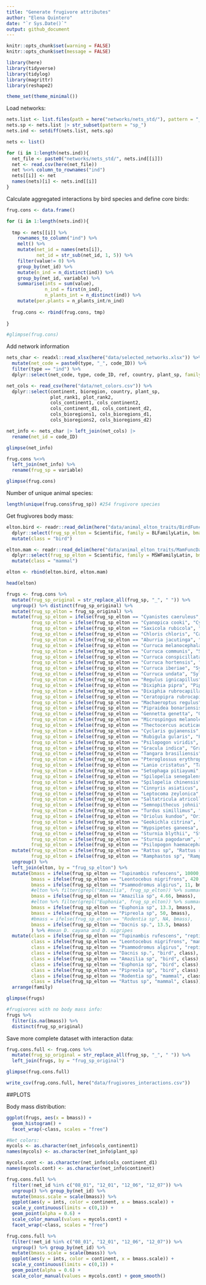 ```yaml
---
title: "Generate frugivore attributes"
author: "Elena Quintero"
date: "`r Sys.Date()`"
output: github_document
---
```


```r
knitr::opts_chunk$set(warning = FALSE)
knitr::opts_chunk$set(message = FALSE)
```


```r
library(here)
library(tidyverse)
library(tidylog)
library(magrittr)
library(reshape2)

theme_set(theme_minimal())
```


Load networks:

```r
nets.list <- list.files(path = here("networks/nets_std/"), pattern = "_int")
nets.sp <- nets.list |> str_subset(pattern = "sp_")
nets.ind <- setdiff(nets.list, nets.sp)

nets <- list()

for (i in 1:length(nets.ind)){
  net_file <- paste0("networks/nets_std/", nets.ind[[i]])
  net <- read.csv(here(net_file))
  net %<>% column_to_rownames("ind")
  nets[[i]] <- net
  names(nets)[i] <- nets.ind[[i]]
}
```

Calculate aggregated interactions by bird species and define core birds:

```r
frug.cons <- data.frame()

for (i in 1:length(nets.ind)){
  
  tmp <- nets[[i]] %>% 
    rownames_to_column("ind") %>% 
    melt() %>%
    mutate(net_id = names(nets[i]),
           net_id = str_sub(net_id, 1, 5)) %>%
    filter(value!= 0) %>%
    group_by(net_id) %>% 
    mutate(n_ind = n_distinct(ind)) %>%
    group_by(net_id, variable) %>% 
    summarise(ints = sum(value),
              n_ind = first(n_ind),
              n_plants_int = n_distinct(ind)) %>%
    mutate(per.plants = n_plants_int/n_ind)
  
  frug.cons <- rbind(frug.cons, tmp)
  
}

#glimpse(frug.cons)
```

Add network information

```r
nets_char <- readxl::read_xlsx(here("data/selected_networks.xlsx")) %>%
  mutate(net_code = paste0(type, "_", code_ID)) %>%
  filter(type == "ind") %>%
  dplyr::select(net_code, type, code_ID, ref, country, plant_sp, family = `focus family`)

net_cols <- read_csv(here("data/net_colors.csv")) %>%
  dplyr::select(continent, bioregion, country, plant_sp, 
                plot_rank1, plot_rank2,
                cols_continent1, cols_continent2, 
                cols_continent_d1, cols_continent_d2, 
                cols_bioregions1, cols_bioregions_d1,
                cols_bioregions2, cols_bioregions_d2)

net_info <- nets_char |> left_join(net_cols) |> 
  rename(net_id = code_ID)

glimpse(net_info)

frug.cons %<>% 
  left_join(net_info) %>%
  rename(frug_sp = variable)

glimpse(frug.cons)
```

Number of unique animal species:

```r
length(unique(frug.cons$frug_sp)) #254 frugivore species
```

Get frugivores body mass:

```r
elton.bird <- readr::read_delim(here("data/animal_elton_traits/BirdFuncDat.txt"), delim = "\t") %>% 
  dplyr::select(frug_sp_elton = Scientific, family = BLFamilyLatin, bmass.elton = `BodyMass-Value`) %>%
  mutate(class = "bird")

elton.mam <- readr::read_delim(here("data/animal_elton_traits/MamFuncDat.txt"), delim = "\t") %>% 
  dplyr::select(frug_sp_elton = Scientific, family = MSWFamilyLatin, bmass.elton = `BodyMass-Value`) %>%
  mutate(class = "mammal")

elton <- rbind(elton.bird, elton.mam)

head(elton)
```


```r
frugs <- frug.cons %>% 
  mutate(frug_sp_original = str_replace_all(frug_sp, "_", " ")) %>%
  ungroup() %>% distinct(frug_sp_original) %>%
  mutate(frug_sp_elton = frug_sp_original) %>%
  mutate(frug_sp_elton = ifelse(frug_sp_elton == "Cyanistes caeruleus", "Parus caeruleus", frug_sp_elton),
         frug_sp_elton = ifelse(frug_sp_elton == "Cyanopica cooki", "Cyanopica cyanus", frug_sp_elton),
         frug_sp_elton = ifelse(frug_sp_elton == "Saxicola rubicola", "Saxicola torquatus", frug_sp_elton),
         frug_sp_elton = ifelse(frug_sp_elton == "Chloris chloris", "Carduelis chloris", frug_sp_elton),
         frug_sp_elton = ifelse(frug_sp_elton == "Aburria jacutinga", "Pipile jacutinga", frug_sp_elton),
         frug_sp_elton = ifelse(frug_sp_elton == "Curruca melanocephala", "Sylvia melanocephala", frug_sp_elton),
         frug_sp_elton = ifelse(frug_sp_elton == "Curruca communis", "Sylvia communis", frug_sp_elton),
         frug_sp_elton = ifelse(frug_sp_elton == "Curruca conspicillata", "Sylvia conspicillata", frug_sp_elton),
         frug_sp_elton = ifelse(frug_sp_elton == "Curruca hortensis", "Sylvia hortensis", frug_sp_elton),
         frug_sp_elton = ifelse(frug_sp_elton == "Curruca iberiae", "Sylvia cantillans", frug_sp_elton),
         frug_sp_elton = ifelse(frug_sp_elton == "Curruca undata", "Sylvia undata", frug_sp_elton),
         frug_sp_elton = ifelse(frug_sp_elton == "Regulus ignicapillus", "Regulus ignicapilla", frug_sp_elton),
         frug_sp_elton = ifelse(frug_sp_elton == "Dixiphia pipra", "Pipra pipra", frug_sp_elton),
         frug_sp_elton = ifelse(frug_sp_elton == "Dixiphia rubrocapilla", "Pipra rubrocapilla", frug_sp_elton),
         frug_sp_elton = ifelse(frug_sp_elton == "Ceratopipra rubrocapilla", "Pipra rubrocapilla", frug_sp_elton),
         frug_sp_elton = ifelse(frug_sp_elton == "Machaeroptus regulus", "Machaeropterus regulus", frug_sp_elton),
         frug_sp_elton = ifelse(frug_sp_elton == "Pipraidea bonariensis", "Thraupis bonariensis", frug_sp_elton),
         frug_sp_elton = ifelse(frug_sp_elton == "Gennetta genetta", "Genetta genetta", frug_sp_elton),
         frug_sp_elton = ifelse(frug_sp_elton == "Microspingus melanoleucus", "Poospiza melanoleuca", frug_sp_elton),
         frug_sp_elton = ifelse(frug_sp_elton == "Thectocercus acuticaudata", "Aratinga acuticaudata", frug_sp_elton),
         frug_sp_elton = ifelse(frug_sp_elton == "Cyclaris gujanensis", "Cyclarhis gujanensis", frug_sp_elton),
         frug_sp_elton = ifelse(frug_sp_elton == "Rubigula gularis", "Pycnonotus melanicterus", frug_sp_elton),
         frug_sp_elton = ifelse(frug_sp_elton == "Psilopogon viridis", "Megalaima viridis", frug_sp_elton),
         frug_sp_elton = ifelse(frug_sp_elton == "Gracula indica", "Gracula religiosa", frug_sp_elton),
         frug_sp_elton = ifelse(frug_sp_elton == "Tangara brasiliensis", "Tangara mexicana", frug_sp_elton),
         frug_sp_elton = ifelse(frug_sp_elton == "Pteroglossus erythropygius", "Pteroglossus torquatus", frug_sp_elton),
         frug_sp_elton = ifelse(frug_sp_elton == "Lanio cristatus", "Tachyphonus cristatus", frug_sp_elton),
         frug_sp_elton = ifelse(frug_sp_elton == "Setophaga pitiayumi", "Parula pitiayumi", frug_sp_elton),
         frug_sp_elton = ifelse(frug_sp_elton == "Spilopelia senegalensis", "Stigmatopelia senegalensis", frug_sp_elton),
         frug_sp_elton = ifelse(frug_sp_elton == "Spilopelia chinensis", "Stigmatopelia chinensis", frug_sp_elton),
         frug_sp_elton = ifelse(frug_sp_elton == "Cinnyris asiaticus", "Nectarinia asiatica", frug_sp_elton),
         frug_sp_elton = ifelse(frug_sp_elton == "Leptocoma zeylonica", "Nectarinia zeylonica", frug_sp_elton),
         frug_sp_elton = ifelse(frug_sp_elton == "Saltatricula atricollis", "Saltator atricollis", frug_sp_elton),
         frug_sp_elton = ifelse(frug_sp_elton == "Semnopithecus johnii", "Trachypithecus johnii", frug_sp_elton),
         frug_sp_elton = ifelse(frug_sp_elton == "Turdus simillimus", "Turdus merula", frug_sp_elton),
         frug_sp_elton = ifelse(frug_sp_elton == "Oriolus kundoo", "Oriolus oriolus", frug_sp_elton),
         frug_sp_elton = ifelse(frug_sp_elton == "Geokichla citrina", "Zoothera citrina", frug_sp_elton),
         frug_sp_elton = ifelse(frug_sp_elton == "Hypsipetes ganeesa", "Hypsipetes leucocephalus", frug_sp_elton),
         frug_sp_elton = ifelse(frug_sp_elton == "Sturnia blythii", "Sturnus malabaricus", frug_sp_elton),
         frug_sp_elton = ifelse(frug_sp_elton == "Sturnia pagodarum", "Sturnus pagodarum", frug_sp_elton),
         frug_sp_elton = ifelse(frug_sp_elton == "Psilopogon haemacephalus", "Megalaima haemacephala", frug_sp_elton)) %>% 
  mutate(frug_sp_elton = ifelse(frug_sp_elton == "Rattus sp", "Rattus rattus", frug_sp_elton), #Doñana most common
         frug_sp_elton = ifelse(frug_sp_elton == "Ramphastos sp", "Ramphastos brevis", frug_sp_elton)) %>% #following Lamperty most observed species
  ungroup() %>% 
  left_join(elton, by = "frug_sp_elton") %>%
  mutate(bmass = ifelse(frug_sp_elton == "Tupinambis rufescens", 10000, bmass.elton),
         bmass = ifelse(frug_sp_elton == "Leontocebus nigrifrons", 420, bmass),
         bmass = ifelse(frug_sp_elton == "Psammodromus algirus", 11, bmass), #doi:10.1016/j.anbehav.2003.06.008
         #elton %>% filter(grepl("Amazilia", frug_sp_elton)) %>% summarise(mean(bmass.elton))
         bmass = ifelse(frug_sp_elton == "Amazilia sp", 4.66, bmass),
         #elton %>% filter(grepl("Euphonia", frug_sp_elton)) %>% summarise(mean(bmass.elton))
         bmass = ifelse(frug_sp_elton == "Euphonia sp", 13.3, bmass),
         bmass = ifelse(frug_sp_elton == "Pipreola sp", 50, bmass),
         #bmass = ifelse(frug_sp_elton == "Rodentia sp", NA, bmass),
         bmass = ifelse(frug_sp_elton == "Dacnis sp.", 13.5, bmass)
         ) %>% #mean D. cayana and D. nigripes
  mutate(class = ifelse(frug_sp_elton == "Tupinambis rufescens", "reptile", class),
         class = ifelse(frug_sp_elton == "Leontocebus nigrifrons", "mammal", class),
         class = ifelse(frug_sp_elton == "Psammodromus algirus", "reptile", class),
         class = ifelse(frug_sp_elton == "Dacnis sp.", "bird", class),
         class = ifelse(frug_sp_elton == "Amazilia sp", "bird", class),
         class = ifelse(frug_sp_elton == "Euphonia sp", "bird", class),
         class = ifelse(frug_sp_elton == "Pipreola sp", "bird", class),
         class = ifelse(frug_sp_elton == "Rodentia sp", "mammal", class),
         class = ifelse(frug_sp_elton == "Rattus sp", "mammal", class)) %>%
  arrange(family)

glimpse(frugs)

#frugivores with no body mass info:
frugs %>% 
  filter(is.na(bmass)) %>%
  distinct(frug_sp_original)
```


Save more complete dataset with interaction data:

```r
frug.cons.full <- frug.cons %>%
  mutate(frug_sp_original = str_replace_all(frug_sp, "_", " ")) %>%
  left_join(frugs, by = "frug_sp_original")

glimpse(frug.cons.full)

write_csv(frug.cons.full, here("data/frugivores_interactions.csv"))
```


##PLOTS

Body mass distribution: 

```r
ggplot(frugs, aes(x = bmass)) + 
  geom_histogram() + 
  facet_wrap(~class, scales = "free")
```

```r
#Net colors:
mycols <- as.character(net_info$cols_continent1)
names(mycols) <- as.character(net_info$plant_sp)

mycols.cont <- as.character(net_info$cols_continent_d1)
names(mycols.cont) <- as.character(net_info$continent)
```

```r
frug.cons.full %>%
  filter(!net_id %in% c("08_01", "12_01", "12_06", "12_07")) %>%
  ungroup() %>% group_by(net_id) %>% 
  mutate(bmass.scale = scale(bmass)) %>%
  ggplot(aes(y = ints, color = continent, x = bmass.scale)) + 
  scale_y_continuous(limits = c(0,1)) +
  geom_point(alpha = 0.6) +
  scale_color_manual(values = mycols.cont) + 
  facet_wrap(~class, scales = "free")

frug.cons.full %>%
  filter(!net_id %in% c("08_01", "12_01", "12_06", "12_07")) %>%
  ungroup() %>% group_by(net_id) %>% 
  mutate(bmass.scale = scale(bmass)) %>%
  ggplot(aes(y = ints, color = continent, x = bmass.scale)) + 
  scale_y_continuous(limits = c(0,1)) +
  geom_point(alpha = 0.6) +
  scale_color_manual(values = mycols.cont) + geom_smooth()
```






